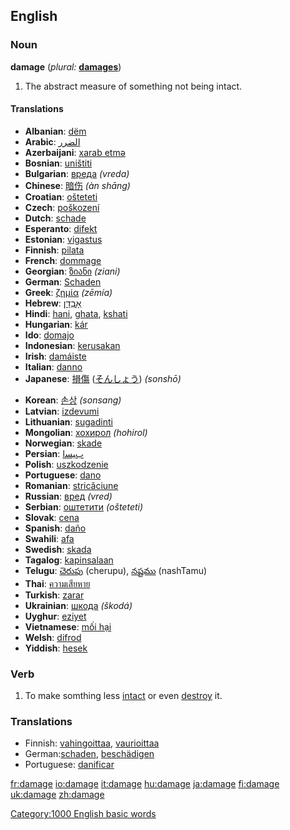 ==English==

===Noun===
'''damage'''  (''plural:'' '''[[damages]]''')
# The abstract measure of something not being intact.

====Translations====
{{top}}
*'''Albanian''': [[dëm]]
*'''Arabic''': [[الضرر]]
*'''Azerbaijani''': [[xarab etmə]]
*'''Bosnian''': [[uništiti]]
*'''Bulgarian''': [[вреда]] ''(vreda)''
*'''Chinese''': [[暗伤]] ''(àn shāng)''
*'''Croatian''': [[ošteteti]]
*'''Czech''': [[poškození]]
*'''Dutch''': [[schade]]
*'''Esperanto''': [[difekt]]
*'''Estonian''': [[vigastus]]
*'''Finnish''': [[pilata]]
*'''French''': [[dommage]]
*'''Georgian''': [[ზიანი]] ''(ziani)''
*'''German''': [[Schaden]]
*'''Greek''': [[ζημία]] ''(zēmía)''
*'''Hebrew''': [[אָבְדָן]]
*'''Hindi''': [[hani]], [[ghata]], [[kshati]]
*'''Hungarian''': [[kár]]
*'''Ido''': [[domajo]]
*'''Indonesian''': [[kerusakan]]
*'''Irish''': [[damáiste]]
*'''Italian''': [[danno]]
*'''Japanese''': [[損傷]] ([[そんしょう]]) ''(sonshō)''
{{mid}}
*'''Korean''': [[손상]] ''(sonsang)''
*'''Latvian''': [[izdevumi]]
*'''Lithuanian''': [[sugadinti]]
*'''Mongolian''': [[хохирол]] ''(hohirol)''
*'''Norwegian''': [[skade]]
*'''Persian''': [[ﺏﻴﺴﺍ]]
*'''Polish''': [[uszkodzenie]]
*'''Portuguese''': [[dano]]
*'''Romanian''': [[stricăciune]]
*'''Russian''': [[вред]] ''(vred)''
*'''Serbian''': [[оштетити]] ''(ošteteti)''
*'''Slovak''': [[cena]]
*'''Spanish''': [[daño]]
*'''Swahili''': [[afa]]
*'''Swedish''': [[skada]]
*'''Tagalog''': [[kapinsalaan]]
*'''Telugu''': [[చెరుపు]] (cherupu),  [[నష్టము]] (nashTamu)
*'''Thai''': [[ความเสียหาย]]
*'''Turkish''': [[zarar]]
*'''Ukrainian''': [[шкода]] ''(škodá)''
*'''Uyghur''': [[eziyet]]
*'''Vietnamese''': [[mối hại]]
*'''Welsh''': [[difrod]]
*'''Yiddish''': [[hesek]]
{{bottom}}

===Verb===
{{en-infl-reg-other-e|damag|e}}

# To make somthing less [[intact]] or even [[destroy]] it.

===Translations===
*Finnish: [[vahingoittaa]], [[vaurioittaa]]
*German:[[schaden]], [[beschädigen]]
*Portuguese: [[danificar]]

[[Category:1000 English basic words]]

[[fr:damage]]
[[io:damage]]
[[it:damage]]
[[hu:damage]]
[[ja:damage]]
[[fi:damage]]
[[uk:damage]]
[[zh:damage]]